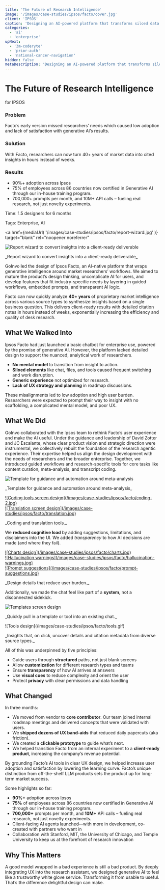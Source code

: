 ```yaml
---
title: 'The Future of Research Intelligence'
image: '/images/case-studies/ipsos/facto/cover.jpg'
client: 'IPSOS'
caption: 'Designing an AI-powered platform that transforms siloed data into actionable insights using deep research and advanced models.'
categories:
  - 'ai'
  - 'enterprise'
upNext:
  - '3m-coderyte'
  - 'prior-auth'
  - 'national-cancer-navigation'
hidden: false
metaDescription: 'Designing an AI-powered platform that transforms siloed data into actionable insights using deep research and advanced models.'
---
```



# The Future of Research Intelligence

for IPSOS

### Problem

Facto’s early version missed researchers’ needs which caused low adoption and lack of satisfaction with generative AI’s results.

### Solution

With Facto, researchers can now turn 40+ years of market data into cited insights in hours instead of weeks.

### Results

- 90%+ adoption across Ipsos
- 75% of employees across 86 countries now certified in Generative AI through our in-house training program.
- 700,000+ prompts per month, and 10M+ API calls – fueling real research, not just novelty experiments.


<span class="text--uppercase text--gray text--bold text--spacing text--md">Time:</span> 1.5 designers for 6 months

<span class="text--uppercase text--gray text--bold text--spacing text--md">Tags:</span> Enterprise, AI

<Divider />

<a
  href={mediaUrl(
    '/images/case-studies/ipsos/facto/report-wizard.jpg'
  )}
  target="blank"
  rel="noopener noreferrer"
>
  ![Report wizard to convert insights into a client-ready deliverable](/images/case-studies/ipsos/facto/report-wizard.jpg)
</a>
<p class="text--caption text--center">_Report wizard to convert insights into a client-ready deliverable_</p>

GoInvo led the design of Ipsos Facto, an AI-native platform that wraps generative intelligence around market researchers’ workflows. We aimed to mature the product’s design thinking, uncomplicate AI for users, and develop features that fit industry-specific needs by layering in guided workflows, embedded prompts, and transparent AI logic.

Facto can now quickly analyze **40+ years** of proprietary market intelligence across various source types to synthesize insights based on a single business question. This delivers client-ready results with detailed citation notes in hours instead of weeks, exponentially increasing the efficiency and quality of desk research.

<Divider />

## What We Walked Into

Ipsos Facto had just launched a basic chatbot for enterprise use, powered by the promise of generative AI. However, the platform lacked detailed design to support the nuanced, analytical work of researchers.

- **No mental model** to transition from insight to action.
- **Siloed elements** like chat, files, and tools caused frequent switching and work disruption.
- **Generic experience** not optimized for research.
- **Lack of UX strategy and planning** in roadmap discussions.

These misalignments led to low adoption and high user burden. Researchers were expected to prompt their way to insight with no scaffolding, a complicated mental model, and poor UX.

## What We Did

GoInvo collaborated with the Ipsos team to rethink Facto’s user experience and make the AI useful. Under the guidance and leadership of David Zotter and JC Escalante, whose clear product vision and strategic direction were instrumental, we collectively rebuilt the foundation of the research agentic experience. Their expertise helped us align the design development with the needs of researchers and the broader enterprise. Together, we introduced guided workflows and research-specific tools for core tasks like content curation, meta-analysis, and transcript coding.

![Template for guidance and automation around meta-analysis](/images/case-studies/ipsos/facto/template.jpg)
<p class="text--caption text--center">_Template for guidance and automation around meta-analysis_</p>

<div class="pure-u-lg-1-2">
  <a
    href={mediaUrl(
      '/images/case-studies/ipsos/facto/coding.jpg'
    )}
    target="blank"
    rel="noopener noreferrer"
  >
    ![Coding tools screen design](/images/case-studies/ipsos/facto/coding-2.jpg)
  </a>
</div>
<div class="pure-u-lg-1-2">
  <a
    href={mediaUrl(
      '/images/case-studies/ipsos/facto/translation.jpg'
    )}
    target="blank"
    rel="noopener noreferrer"
  >
    ![Translation screen design](/images/case-studies/ipsos/facto/translation.jpg)
  </a>
</div>
<p class="text--caption text--center">_Coding and translation tools._</p>

We **reduced cognitive load** by adding suggestions, limitations, and disclaimers into the UI. We added *transparency* to how AI decisions are made (and where they fail). 

<div class="pure-u-lg-1-3">
  <a
    href={mediaUrl(
      '/images/case-studies/ipsos/facto/charts.jpg'
    )}
    target="blank"
    rel="noopener noreferrer"
  >
    ![Charts design](/images/case-studies/ipsos/facto/charts.jpg)
  </a>
</div>
<div class="pure-u-lg-1-3">
  <a
    href={mediaUrl(
      '/images/case-studies/ipsos/facto/hallucination-warnings.jpg'
    )}
    target="blank"
    rel="noopener noreferrer"
  >
    ![Hallucination warnings](/images/case-studies/ipsos/facto/hallucination-warnings.jpg)
  </a>
</div>
<div class="pure-u-lg-1-3">
  <a
    href={mediaUrl(
      '/images/case-studies/ipsos/facto/prompt-suggestions.jpg'
    )}
    target="blank"
    rel="noopener noreferrer"
  >
    ![Prompt suggestions](/images/case-studies/ipsos/facto/prompt-suggestions.jpg)
  </a>
</div>
<p class="text--caption text--center">_Design details that reduce user burden._</p>

Additionally, we made the chat feel like part of a **system**, not a disconnected sidekick.


![Templates screen design](/images/case-studies/ipsos/facto/templates.gif)
<p class="text--caption text--center">_Quickly pull in a template or tool into an existing chat._</p>
![Tools design](/images/case-studies/ipsos/facto/tools.gif)
<p class="text--caption text--center">_Insights that, on click, uncover details and citation metadata from diverse source types._</p>

All of this was underpinned by five principles:
- Guide users through **structured** paths, not just blank screens
- Allow **customization** for different research types and teams
- Ensure **transparency** of how AI arrives at answers
- Use **visual cues** to reduce complexity and orient the user
- Protect **privacy** with clear permissions and data handling

## What Changed

In three months:
- We moved from vendor to **core contributor**. Our team joined internal roadmap meetings and delivered concepts that were validated with users. 
- We **shipped dozens of UX band-aids** that reduced daily papercuts (aka friction).
- We created a **clickable prototype** to guide what’s next.
- We helped transition Facto from an internal experiment to a **client-ready product**, increasing the company’s revenue potential.

By grounding Facto’s AI tools in clear UX design, we helped increase user adoption and satisfaction by lowering the learning curve. Facto’s unique distinction from off-the-shelf LLM products sets the product up for long-term market success.

Some highlights so far:
- **90%+** adoption across Ipsos
- **75%** of employees across 86 countries now certified in Generative AI through our in-house training program.
- **700,000+** prompts per month, and **10M+** API calls – fueling real research, not just novelty experiments.
- Client-facing AI agents launched—with more in development, co-created with partners who want in
- Collaboration with Stanford, MIT, the University of Chicago, and Temple University to keep us at the forefront of research innovation

## Why This Matters

A good model wrapped in a bad experience is still a bad product. By deeply integrating UX into the research assistant, we designed generative AI to feel like a trustworthy white glove service. Transforming it from usable to useful. That’s the difference delightful design can make.
